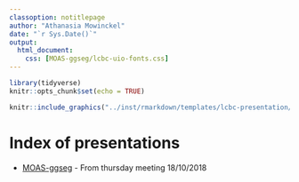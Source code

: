 ```yaml
---
classoption: notitlepage
author: "Athanasia Mowinckel"
date: "`r Sys.Date()`"
output: 
  html_document:
    css: [MOAS-ggseg/lcbc-uio-fonts.css]
---
```


```r
library(tidyverse)
knitr::opts_chunk$set(echo = TRUE)
```

<div align="center">
```r
knitr::include_graphics("../inst/rmarkdown/templates/lcbc-presentation/skeleton/lcbc_logo_wide.png")
```
</div>

# Index of presentations

- [MOAS-ggseg](MOAS-ggseg/MOAS-ggseg.html) - From thursday meeting 18/10/2018  

